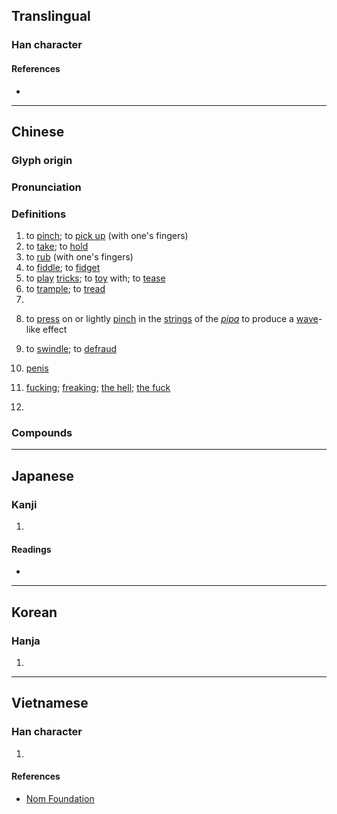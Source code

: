 {{character info/new}}
{{also|拈|捻}}
==Translingual==

===Han character===
{{Han char|rn=64|rad=手|as=12|sn=15|four=53033|canj=QBKF|ids=⿰扌然}}

====References====
* {{Han ref|kx=0454.230|dkj=12713|dj=0804.030|hdz=31961.050|uh=649A|ud=25754|bh=BCBF|bd=48319}}

----

==Chinese==
{{zh-forms|alt=捻,𡳞-vulgar,𨶙-vulgar}}

===Glyph origin===
{{Han etym}}

===Pronunciation===
{{zh-pron
|m=niǎn
|c=nin2,nan2,nin5
|mn=lián
|mc=y
|oc=y
|cat=v,c:n,c:part
}}

===Definitions===
{{zh-hanzi}}

# to [[pinch]]; to [[pick up]] (with one's fingers)
# to [[take]]; to [[hold]]
# to [[rub]] (with one's fingers)
# to [[fiddle]]; to [[fidget]]
# to [[play]] [[tricks]]; to [[toy]] with; to [[tease]]
# to [[trample]]; to [[tread]]
# {{zh-alt-form|攆|to [[expel]]; to [[drive out]]}}
# {{lb|zh|music}} to [[press]] on or lightly [[pinch]] in the [[string]]s of the ''[[pipa]]'' to produce a [[wave]]-like effect
# {{lb|zh|Min Nan}} to [[swindle]]; to [[defraud]]
# {{lb|zh|Cantonese|vulgar}} [[penis]] {{zh-mw|c:條}}
# {{lb|zh|Cantonese|vulgar}} [[fucking]]; [[freaking]]; [[the hell]]; [[the fuck]]
# {{lb|zh|Cantonese|vulgar}} {{n-g|Negates the meaning of the sentence.}}

===Compounds===
{{zh-der|含撚|加撚|吃醋撚酸|撚分子|撚指|撚酸|撚錢|撚靶兒|紙撚兒|輕攏慢撚}}

----

==Japanese==

===Kanji===
{{ja-kanji|grade=|rs=手12}}

# {{defn|lang=ja|sort=手12}}

====Readings====
* {{ja-readings|on=[[ねん]] (nen)|kun=[[ひねる]] (hineru), [[よる]] (yoru), [[より]] (yori)}}

----

==Korean==

===Hanja===
{{ko-hanja|hangeul=[[년]]>[[연]]|eumhun=|rv=nyeon>yeon|mr=nyŏn>yŏn|y=nyen>yen}}

# {{defn|lang=ko|sort=手12}}

----

==Vietnamese==

===Han character===
{{vi-readings|rs=手12|hanviet=niệm}}

# {{defn|lang=vi|sort=手12}}

====References====
* [http://nomfoundation.org/common/nom_details.php?codepoint=649a Nom Foundation]